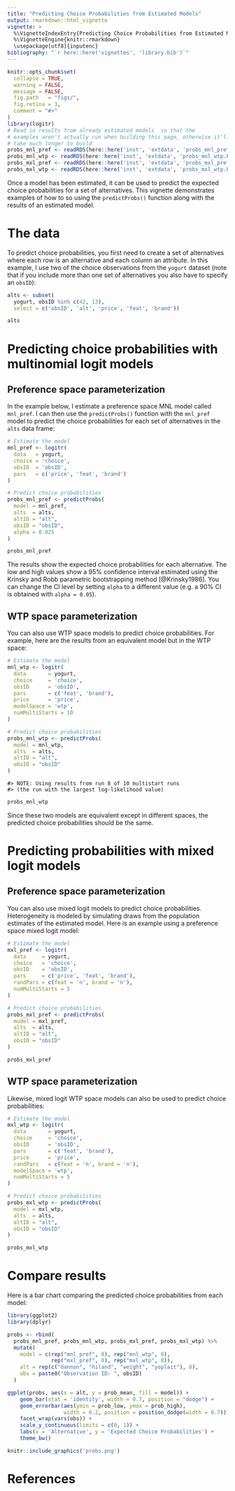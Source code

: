 ```yaml
---
title: "Predicting Choice Probabilities from Estimated Models"
output: rmarkdown::html_vignette
vignette: >
  %\VignetteIndexEntry{Predicting Choice Probabilities from Estimated Models}
  %\VignetteEngine{knitr::rmarkdown}
  \usepackage[utf8]{inputenc}
bibliography: "`r here::here('vignettes', 'library.bib')`"
---
```


```r
knitr::opts_chunk$set(
  collapse = TRUE,
  warning = FALSE,
  message = FALSE,
  fig.path   = "figs/",
  fig.retina = 3,
  comment = "#>"
)
library(logitr)
# Read in results from already estimated models  so that the
# examples aren't actually run when building this page, otherwise it'll
# take much longer to build
probs_mnl_pref <- readRDS(here::here('inst', 'extdata', 'probs_mnl_pref.Rds'))
probs_mnl_wtp <- readRDS(here::here('inst', 'extdata', 'probs_mnl_wtp.Rds'))
probs_mxl_pref <- readRDS(here::here('inst', 'extdata', 'probs_mxl_pref.Rds'))
probs_mxl_wtp <- readRDS(here::here('inst', 'extdata', 'probs_mxl_wtp.Rds'))
```

Once a model has been estimated, it can be used to predict the expected choice probabilities for a set of alternatives. This vignette demonstrates examples of how to so using the `predictProbs()` function along with the results of an estimated model.

# The data

To predict choice probabilities, you first need to create a set of alternatives where each row is an alternative and each column an attribute. In this example, I use two of the choice observations from the `yogurt` dataset (note that if you include more than one set of alternatives you also have to specify an `obsID`):

```r
alts <- subset(
  yogurt, obsID %in% c(42, 13),
  select = c('obsID', 'alt', 'price', 'feat', 'brand'))

alts
```

# Predicting choice probabilities with multinomial logit models

## Preference space parameterization

In the example below, I estimate a preference space MNL model called `mnl_pref`. I can then use the `predictProbs()` function with the `mnl_pref` model to predict the choice probabilities for each set of alternatives in the `alts` data frame:

```r
# Estimate the model
mnl_pref <- logitr(
  data   = yogurt,
  choice = 'choice',
  obsID  = 'obsID',
  pars   = c('price', 'feat', 'brand')
)

# Predict choice probabilities
probs_mnl_pref <- predictProbs(
  model = mnl_pref,
  alts  = alts,
  altID = "alt",
  obsID = "obsID",
  alpha = 0.025
)
```
```r
probs_mnl_pref
```

The results show the expected choice probabilities for each alternative. The low and high values show a 95% confidence interval estimated using the Krinsky and Robb parametric bootstrapping method [@Krinsky1986]. You can change the CI level by setting `alpha` to a different value (e.g. a 90% CI is obtained with `alpha = 0.05`).

## WTP space parameterization

You can also use WTP space models to predict choice probabilities. For example, here are the results from an equivalent model but in the WTP space:

```r
# Estimate the model
mnl_wtp <- logitr(
  data       = yogurt,
  choice     = 'choice',
  obsID      = 'obsID',
  pars       = c('feat', 'brand'),
  price      = 'price',
  modelSpace = 'wtp',
  numMultiStarts = 10
)

# Predict choice probabilities
probs_mnl_wtp <- predictProbs(
  model = mnl_wtp,
  alts  = alts,
  altID = "alt",
  obsID = "obsID"
)
```
```
#> NOTE: Using results from run 8 of 10 multistart runs
#> (the run with the largest log-likelihood value)
```
```r
probs_mnl_wtp
```

Since these two models are equivalent except in different spaces, the predicted choice probabilities should be the same.

# Predicting probabilities with mixed logit models

## Preference space parameterization

You can also use mixed logit models to predict choice probabilities. Heterogeneity is modeled by simulating draws from the population estimates of the estimated model. Here is an example using a preference space mixed logit model:

```r
# Estimate the model
mxl_pref <- logitr(
  data     = yogurt,
  choice   = 'choice',
  obsID    = 'obsID',
  pars     = c('price', 'feat', 'brand'),
  randPars = c(feat = 'n', brand = 'n'),
  numMultiStarts = 5
)

# Predict choice probabilities
probs_mxl_pref <- predictProbs(
  model = mxl_pref,
  alts  = alts,
  altID = "alt",
  obsID = "obsID"
)
```
```r
probs_mxl_pref
```

## WTP space parameterization

Likewise, mixed logit WTP space models can also be used to predict choice probabilities:

```r
# Estimate the model
mxl_wtp <- logitr(
  data       = yogurt,
  choice     = 'choice',
  obsID      = 'obsID',
  pars       = c('feat', 'brand'),
  price      = 'price',
  randPars   = c(feat = 'n', brand = 'n'),
  modelSpace = 'wtp',
  numMultiStarts = 5
)

# Predict choice probabilities
probs_mxl_wtp <- predictProbs(
  model = mxl_wtp,
  alts  = alts,
  altID = "alt",
  obsID = "obsID"
)
```
```r
probs_mxl_wtp
```

# Compare results

Here is a bar chart comparing the predicted choice probabilities from each model:

```r
library(ggplot2)
library(dplyr)

probs <- rbind(
  probs_mnl_pref, probs_mnl_wtp, probs_mxl_pref, probs_mxl_wtp) %>%
  mutate(
    model = c(rep("mnl_pref", 8), rep("mnl_wtp", 8),
              rep("mxl_pref", 8), rep("mxl_wtp", 8)),
    alt = rep(c("dannon", "hiland", "weight", "yoplait"), 8),
    obs = paste0("Observation ID: ", obsID)
  )

ggplot(probs, aes(x = alt, y = prob_mean, fill = model)) +
    geom_bar(stat = 'identity', width = 0.7, position = "dodge") +
    geom_errorbar(aes(ymin = prob_low, ymax = prob_high),
                  width = 0.2, position = position_dodge(width = 0.7)) +
    facet_wrap(vars(obs)) +
    scale_y_continuous(limits = c(0, 1)) +
    labs(x = 'Alternative', y = 'Expected Choice Probabilities') +
    theme_bw()
```

```r
knitr::include_graphics('probs.png')
```

# References

